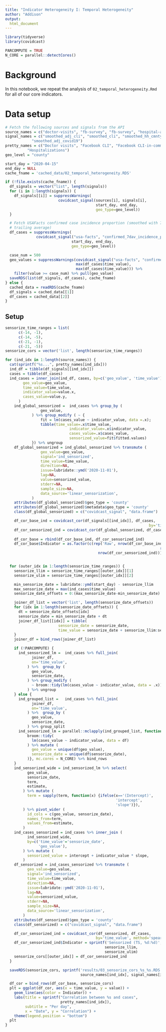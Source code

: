 ```yaml
---
title: "Indicator Heterogeneity I: Temporal Heterogeneity"
author: "Addison"
output:
  html_document
---
```

```r
library(tidyverse)
library(covidcast)
```

```r
PARCOMPUTE = TRUE
N_CORE = parallel::detectCores()
```

# Background

In this notebook, we repeat the analysis of `02_temporal_heterogeneity.Rmd`
for all of our core indicators.

# Data setup

```r
# Fetch the following sources and signals from the API 
source_names = c("doctor-visits", "fb-survey", "fb-survey", "hospital-admissions")
signal_names = c("smoothed_adj_cli", "smoothed_cli", "smoothed_hh_cmnty_cli", 
            "smoothed_adj_covid19")
pretty_names = c("Doctor visits", "Facebook CLI", "Facebook CLI-in-community", 
          "Hospitalizations")
geo_level = "county"

start_day = "2020-04-15"
end_day = NULL
cache_fname = 'cached_data/02_temporal_heterogeneity.RDS'

if (!file.exists(cache_fname)) {
  df_signals = vector("list", length(signals))
  for (i in 1:length(signals)) {
    df_signals[[i]] = suppressWarnings(
                        covidcast_signal(sources[i], signals[i],
                                         start_day, end_day,
                                         geo_type=geo_level))
  }

  # Fetch USAFacts confirmed case incidence proportion (smoothed with 7-day 
  # trailing average)
  df_cases = suppressWarnings(
              covidcast_signal("usa-facts", "confirmed_7dav_incidence_prop",
                              start_day, end_day,
                              geo_type=geo_level))

  case_num = 500
  geo_values = suppressWarnings(covidcast_signal("usa-facts", "confirmed_cumulative_num",
                                max(df_cases$time_value), 
                                max(df_cases$time_value))) %>%
    filter(value >= case_num) %>% pull(geo_value)
  saveRDS(list(df_signals, df_cases), cache_fname)
} else {
  cached_data = readRDS(cache_fname)
  df_signals = cached_data[[1]]
  df_cases = cached_data[[2]]
}
```

## Setup

```r
sensorize_time_ranges = list(
      c(-14, -1),
      c(-14, -5),
      c(-21, -1),
      c(-21, -5))
sensorize_cors = vector('list', length(sensorize_time_ranges))

for (ind_idx in 1:length(source_names)) {
  cat(sprintf("%s...", pretty_names[ind_idx]))
  ind_df = tibble(df_signals[[ind_idx]])
  cases = tibble(df_cases)
  ind_cases = inner_join(ind_df, cases, by=c('geo_value', 'time_value')) %>% select (
        geo_value=geo_value,
        time_value=time_value,
        indicator_value=value.x,
        cases_value=value.y,
      )
	ind_global_sensorized =  ind_cases %>% group_by (
				geo_value,
			) %>% group_modify ( ~ {
				fit = lm(cases_value ~ indicator_value, data =.x);
				tibble(time_value=.x$time_value,
							 indicator_value=.x$indicator_value,
							 cases_value=.x$cases_value,
							 sensorized_value=fit$fitted.values)
			}) %>% ungroup
	df_global_sensorized = ind_global_sensorized %>% transmute (
				geo_value=geo_value,
				signal='ind_sensorized',
				time_value=time_value,
				direction=NA,
				issue=lubridate::ymd('2020-11-01'),
				lag=NA,
				value=sensorized_value,
				stderr=NA,
				sample_size=NA,
				data_source='linear_sensorization',
			)
	attributes(df_global_sensorized)$geo_type = 'county'
	attributes(df_global_sensorized)$metadata$geo_type = 'county'
	class(df_global_sensorized) = c("covidcast_signal", "data.frame")

	df_cor_base_ind = covidcast_cor(df_signals[[ind_idx]], df_cases,
																 by='time_value', method='spearman')
	df_cor_sensorized_ind = covidcast_cor(df_global_sensorized, df_cases,
																			 by='time_value', method='spearman')
	df_cor_base = rbind(df_cor_base_ind, df_cor_sensorized_ind)
	df_cor_base$Indicator = as.factor(c(rep('Raw', nrow(df_cor_base_ind)),
																      rep('Sensorized (Spatial)',
                                          nrow(df_cor_sensorized_ind))))


  for (outer_idx in 1:length(sensorize_time_ranges)) {
    sensorize_llim = sensorize_time_ranges[[outer_idx]][1]
    sensorize_ulim = sensorize_time_ranges[[outer_idx]][2]

    min_sensorize_date = lubridate::ymd(start_day) - sensorize_llim
    max_sensorize_date = max(ind_cases$time_value)
    sensorize_date_offsets = 0:(max_sensorize_date-min_sensorize_date)

    joiner_df_list = vector('list', length(sensorize_date_offsets))
    for (idx in 1:length(sensorize_date_offsets)) {
      dt = sensorize_date_offsets[idx]
      sensorize_date = min_sensorize_date + dt
      joiner_df_list[[idx]] = tibble(
                        sensorize_date = sensorize_date,
                        time_value = sensorize_date + sensorize_llim:sensorize_ulim)
    }
    joiner_df = bind_rows(joiner_df_list)

    if (!PARCOMPUTE) {
      ind_sensorized_lm =  ind_cases %>% full_join(
            joiner_df,
            on='time_value',
          ) %>%  group_by (
            geo_value,
            sensorize_date,
          ) %>% group_modify (
            ~ broom::tidy(lm(cases_value ~ indicator_value, data = .x))
          ) %>% ungroup
    } else {
      ind_grouped_list =   ind_cases %>% full_join(
            joiner_df,
            on='time_value',
          ) %>%  group_by (
            geo_value,
            sensorize_date,
          ) %>% group_split
      ind_sensorized_lm = parallel::mclapply(ind_grouped_list, function(df) {
          broom::tidy(
            lm(cases_value ~ indicator_value, data = df)
          ) %>% mutate (
            geo_value = unique(df$geo_value),
            sensorize_date = unique(df$sensorize_date),
          )}, mc.cores = N_CORE) %>% bind_rows
    }
    ind_sensorized_wide = ind_sensorized_lm %>% select(
          geo_value,
          sensorize_date,
          term,
          estimate,
        ) %>% mutate (
          term = sapply(term, function(x) {ifelse(x=='(Intercept)',
                                                  'intercept',
                                                  'slope')}),
        ) %>% pivot_wider (
          id_cols = c(geo_value, sensorize_date),
          names_from=term,
          values_from=estimate,
        )
    ind_cases_sensorized = ind_cases %>% inner_join (
          ind_sensorized_wide,
          by=c('time_value'='sensorize_date',
               'geo_value'),
        ) %>% mutate (
          sensorized_value = intercept + indicator_value * slope,
        )
    df_sensorized = ind_cases_sensorized %>% transmute (
          geo_value=geo_value,
          signal='ind_sensorized',
          time_value=time_value,
          direction=NA,
          issue=lubridate::ymd('2020-11-01'),
          lag=NA,
          value=sensorized_value,
          stderr=NA,
          sample_size=NA,
          data_source='linear_sensorization',
        )
    attributes(df_sensorized)$geo_type = 'county'
    class(df_sensorized) = c("covidcast_signal", "data.frame")

    df_cor_sensorized_ind = covidcast_cor(df_sensorized, df_cases,
                                         by='time_value', method='spearman')
    df_cor_sensorized_ind$Indicator = sprintf('Sensorized (TS, %d:%d)',
                                             sensorize_llim,
                                             sensorize_ulim)
    sensorize_cors[[outer_idx]] = df_cor_sensorized_ind
  }

  saveRDS(sensorize_cors, sprintf('results/03_sensorize_cors_%s_%s.RDS',
                                  source_names[ind_idx], signal_names[ind_idx]))

  df_cor = bind_rows(df_cor_base, sensorize_cors)
  plt = ggplot(df_cor, aes(x = time_value, y = value)) +
    geom_line(aes(color = Indicator)) +
    labs(title = sprintf("Correlation between %s and cases",
                         pretty_names[ind_idx]),
         subtitle = "Per day",
         x = "Date", y = "Correlation") +
    theme(legend.position = "bottom")
  plt
}

```

